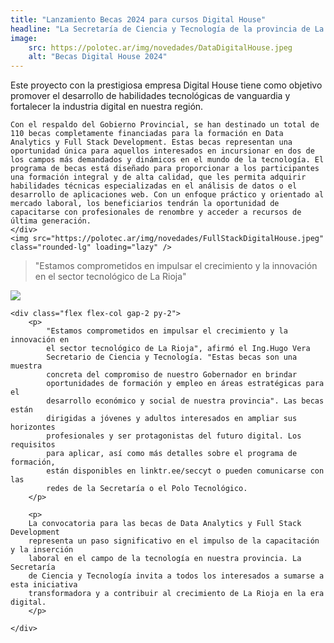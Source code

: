 ```yaml
---
title: "Lanzamiento Becas 2024 para cursos Digital House"
headline: "La Secretaría de Ciencia y Tecnología de la provincia de La Rioja se enorgullece en anunciar el lanzamiento de 110 becas, en el marco del Plan de Formación con Empleabilidad 2024."
image:
    src: https://polotec.ar/img/novedades/DataDigitalHouse.jpeg
    alt: "Becas Digital House 2024"
---
```


<article class="flex justify-center border-x border-red-300">
<div class="w-4/5 flex flex-col items-center gap-8">
<div class="grid grid-cols-2 gap-4">
    <div class="flex flex-col gap-2 py-2">
    Este proyecto con la prestigiosa empresa Digital House tiene como objetivo promover el desarrollo de habilidades tecnológicas de vanguardia y fortalecer la industria digital en nuestra región.

    Con el respaldo del Gobierno Provincial, se han destinado un total de 110 becas completamente financiadas para la formación en Data Analytics y Full Stack Development. Estas becas representan una oportunidad única para aquellos interesados en incursionar en dos de los campos más demandados y dinámicos en el mundo de la tecnología. El programa de becas está diseñado para proporcionar a los participantes una formación integral y de alta calidad, que les permita adquirir habilidades técnicas especializadas en el análisis de datos o el desarrollo de aplicaciones web. Con un enfoque práctico y orientado al mercado laboral, los beneficiarios tendrán la oportunidad de capacitarse con profesionales de renombre y acceder a recursos de última generación.
    </div>
    <img src="https://polotec.ar/img/novedades/FullStackDigitalHouse.jpeg" class="rounded-lg" loading="lazy" />

</div>

<blockquote class="border-l-4 border-red-500 p-2 text-lg italic bg-red-100">
    <p>
        "Estamos comprometidos en impulsar el crecimiento y la innovación en el
        sector tecnológico de La Rioja"
    </p>
</blockquote>

<div class="grid grid-cols-2 gap-4">
    <img src="https://polotec.ar/img/novedades/DataDigitalHouse.jpeg" class="rounded-lg" loading="lazy" />

    <div class="flex flex-col gap-2 py-2">
        <p>
            "Estamos comprometidos en impulsar el crecimiento y la innovación en
            el sector tecnológico de La Rioja", afirmó el Ing.Hugo Vera
            Secretario de Ciencia y Tecnología. "Estas becas son una muestra
            concreta del compromiso de nuestro Gobernador en brindar
            oportunidades de formación y empleo en áreas estratégicas para el
            desarrollo económico y social de nuestra provincia". Las becas están
            dirigidas a jóvenes y adultos interesados en ampliar sus horizontes
            profesionales y ser protagonistas del futuro digital. Los requisitos
            para aplicar, así como más detalles sobre el programa de formación,
            están disponibles en linktr.ee/seccyt o pueden comunicarse con las
            redes de la Secretaría o el Polo Tecnológico.
        </p>

        <p>
        La convocatoria para las becas de Data Analytics y Full Stack Development
        representa un paso significativo en el impulso de la capacitación y la inserción
        laboral en el campo de la tecnología en nuestra provincia. La Secretaría
        de Ciencia y Tecnología invita a todos los interesados a sumarse a esta iniciativa
        transformadora y a contribuir al crecimiento de La Rioja en la era digital.
        </p>

    </div>

</div>

</div>
</article>
